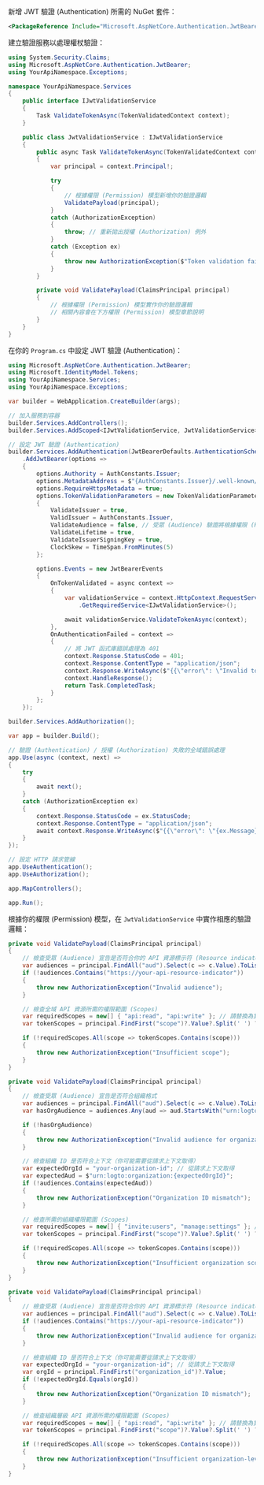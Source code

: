
新增 JWT 驗證 (Authentication) 所需的 NuGet 套件：

```xml
<PackageReference Include="Microsoft.AspNetCore.Authentication.JwtBearer" Version="8.0.0" />
```

建立驗證服務以處理權杖驗證：

```csharp title="JwtValidationService.cs"
using System.Security.Claims;
using Microsoft.AspNetCore.Authentication.JwtBearer;
using YourApiNamespace.Exceptions;

namespace YourApiNamespace.Services
{
    public interface IJwtValidationService
    {
        Task ValidateTokenAsync(TokenValidatedContext context);
    }

    public class JwtValidationService : IJwtValidationService
    {
        public async Task ValidateTokenAsync(TokenValidatedContext context)
        {
            var principal = context.Principal!;

            try
            {
                // 根據權限 (Permission) 模型新增你的驗證邏輯
                ValidatePayload(principal);
            }
            catch (AuthorizationException)
            {
                throw; // 重新拋出授權 (Authorization) 例外
            }
            catch (Exception ex)
            {
                throw new AuthorizationException($"Token validation failed: {ex.Message}", 401);
            }
        }

        private void ValidatePayload(ClaimsPrincipal principal)
        {
            // 根據權限 (Permission) 模型實作你的驗證邏輯
            // 相關內容會在下方權限 (Permission) 模型章節說明
        }
    }
}
```

在你的 `Program.cs` 中設定 JWT 驗證 (Authentication)：

```csharp title="Program.cs"
using Microsoft.AspNetCore.Authentication.JwtBearer;
using Microsoft.IdentityModel.Tokens;
using YourApiNamespace.Services;
using YourApiNamespace.Exceptions;

var builder = WebApplication.CreateBuilder(args);

// 加入服務到容器
builder.Services.AddControllers();
builder.Services.AddScoped<IJwtValidationService, JwtValidationService>();

// 設定 JWT 驗證 (Authentication)
builder.Services.AddAuthentication(JwtBearerDefaults.AuthenticationScheme)
    .AddJwtBearer(options =>
    {
        options.Authority = AuthConstants.Issuer;
        options.MetadataAddress = $"{AuthConstants.Issuer}/.well-known/openid_configuration";
        options.RequireHttpsMetadata = true;
        options.TokenValidationParameters = new TokenValidationParameters
        {
            ValidateIssuer = true,
            ValidIssuer = AuthConstants.Issuer,
            ValidateAudience = false, // 受眾 (Audience) 驗證將根據權限 (Permission) 模型手動處理
            ValidateLifetime = true,
            ValidateIssuerSigningKey = true,
            ClockSkew = TimeSpan.FromMinutes(5)
        };

        options.Events = new JwtBearerEvents
        {
            OnTokenValidated = async context =>
            {
                var validationService = context.HttpContext.RequestServices
                    .GetRequiredService<IJwtValidationService>();

                await validationService.ValidateTokenAsync(context);
            },
            OnAuthenticationFailed = context =>
            {
                // 將 JWT 函式庫錯誤處理為 401
                context.Response.StatusCode = 401;
                context.Response.ContentType = "application/json";
                context.Response.WriteAsync($"{{\"error\": \"Invalid token\"}}");
                context.HandleResponse();
                return Task.CompletedTask;
            }
        };
    });

builder.Services.AddAuthorization();

var app = builder.Build();

// 驗證 (Authentication) / 授權 (Authorization) 失敗的全域錯誤處理
app.Use(async (context, next) =>
{
    try
    {
        await next();
    }
    catch (AuthorizationException ex)
    {
        context.Response.StatusCode = ex.StatusCode;
        context.Response.ContentType = "application/json";
        await context.Response.WriteAsync($"{{\"error\": \"{ex.Message}\"}}");
    }
});

// 設定 HTTP 請求管線
app.UseAuthentication();
app.UseAuthorization();

app.MapControllers();

app.Run();
```

根據你的權限 (Permission) 模型，在 `JwtValidationService` 中實作相應的驗證邏輯：

<Tabs groupId="permission-models">
<TabItem value="global-api-resources" label="全域 API 資源 (Global API resources)">

```csharp title="JwtValidationService.cs"
private void ValidatePayload(ClaimsPrincipal principal)
{
    // 檢查受眾 (Audience) 宣告是否符合你的 API 資源標示符 (Resource indicator)
    var audiences = principal.FindAll("aud").Select(c => c.Value).ToList();
    if (!audiences.Contains("https://your-api-resource-indicator"))
    {
        throw new AuthorizationException("Invalid audience");
    }

    // 檢查全域 API 資源所需的權限範圍 (Scopes)
    var requiredScopes = new[] { "api:read", "api:write" }; // 請替換為實際所需權限範圍
    var tokenScopes = principal.FindFirst("scope")?.Value?.Split(' ') ?? Array.Empty<string>();

    if (!requiredScopes.All(scope => tokenScopes.Contains(scope)))
    {
        throw new AuthorizationException("Insufficient scope");
    }
}
```

</TabItem>
<TabItem value="organization-permissions" label="組織（非 API）權限 (Organization (non-API) permissions)">

```csharp title="JwtValidationService.cs"
private void ValidatePayload(ClaimsPrincipal principal)
{
    // 檢查受眾 (Audience) 宣告是否符合組織格式
    var audiences = principal.FindAll("aud").Select(c => c.Value).ToList();
    var hasOrgAudience = audiences.Any(aud => aud.StartsWith("urn:logto:organization:"));

    if (!hasOrgAudience)
    {
        throw new AuthorizationException("Invalid audience for organization permissions");
    }

    // 檢查組織 ID 是否符合上下文（你可能需要從請求上下文取得）
    var expectedOrgId = "your-organization-id"; // 從請求上下文取得
    var expectedAud = $"urn:logto:organization:{expectedOrgId}";
    if (!audiences.Contains(expectedAud))
    {
        throw new AuthorizationException("Organization ID mismatch");
    }

    // 檢查所需的組織權限範圍 (Scopes)
    var requiredScopes = new[] { "invite:users", "manage:settings" }; // 請替換為實際所需權限範圍
    var tokenScopes = principal.FindFirst("scope")?.Value?.Split(' ') ?? Array.Empty<string>();

    if (!requiredScopes.All(scope => tokenScopes.Contains(scope)))
    {
        throw new AuthorizationException("Insufficient organization scope");
    }
}
```

</TabItem>
<TabItem value="organization-level-api-resources" label="組織層級 API 資源 (Organization-level API resources)">

```csharp title="JwtValidationService.cs"
private void ValidatePayload(ClaimsPrincipal principal)
{
    // 檢查受眾 (Audience) 宣告是否符合你的 API 資源標示符 (Resource indicator)
    var audiences = principal.FindAll("aud").Select(c => c.Value).ToList();
    if (!audiences.Contains("https://your-api-resource-indicator"))
    {
        throw new AuthorizationException("Invalid audience for organization-level API resources");
    }

    // 檢查組織 ID 是否符合上下文（你可能需要從請求上下文取得）
    var expectedOrgId = "your-organization-id"; // 從請求上下文取得
    var orgId = principal.FindFirst("organization_id")?.Value;
    if (!expectedOrgId.Equals(orgId))
    {
        throw new AuthorizationException("Organization ID mismatch");
    }

    // 檢查組織層級 API 資源所需的權限範圍 (Scopes)
    var requiredScopes = new[] { "api:read", "api:write" }; // 請替換為實際所需權限範圍
    var tokenScopes = principal.FindFirst("scope")?.Value?.Split(' ') ?? Array.Empty<string>();

    if (!requiredScopes.All(scope => tokenScopes.Contains(scope)))
    {
        throw new AuthorizationException("Insufficient organization-level API scopes");
    }
}
```

</TabItem>
</Tabs>
